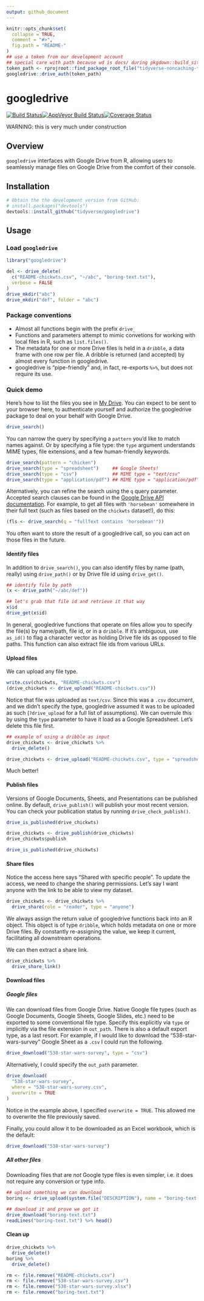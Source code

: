 ```yaml
---
output: github_document
---
```


<!-- README.md is generated from README.Rmd. Please edit that file -->

```r
knitr::opts_chunk$set(
  collapse = TRUE,
  comment = "#>",
  fig.path = "README-"
)
## use a token from our development account
## special care with path because wd is docs/ during pkgdown::build_site()
token_path <- rprojroot::find_package_root_file("tidyverse-noncaching-token.rds")
googledrive::drive_auth(token_path)
```

# googledrive

[![Build Status](https://travis-ci.org/tidyverse/googledrive.svg?branch=master)](https://travis-ci.org/tidyverse/googledrive)[![AppVeyor Build Status](https://ci.appveyor.com/api/projects/status/github/tidyverse/googledrive?branch=master&svg=true)](https://ci.appveyor.com/project/tidyverse/googledrive)[![Coverage Status](https://img.shields.io/codecov/c/github/tidyverse/googledrive/master.svg)](https://codecov.io/github/tidyverse/googledrive?branch=master) 

WARNING: this is very much under construction 

## Overview

`googledrive` interfaces with Google Drive from R, allowing users to seamlessly manage files on Google Drive from the comfort of their console. 

## Installation

```r
# Obtain the the development version from GitHub:
# install.packages("devtools")
devtools::install_github("tidyverse/googledrive")
```

## Usage

### Load `googledrive`

```r
library("googledrive")
```

```r
del <- drive_delete(
  c("README-chickwts.csv", "~/abc", "boring-text.txt"),
  verbose = FALSE
)
drive_mkdir("abc")
drive_mkdir("def", folder = "abc")
```

### Package conventions

* Almost all functions begin with the prefix `drive_`
* Functions and parameters attempt to mimic convetions for working with local files in R, such as `list.files()`.
* The metadata for one or more Drive files is held in a `dribble`, a data frame with one row per file. A dribble is returned (and accepted) by almost every function in googledrive.
* googledrive is "pipe-friendly" and, in fact, re-exports `%>%`, but does not require its use.

### Quick demo

Here's how to list the files you see in [My Drive](https://drive.google.com). You can expect to be sent to your browser here, to authenticate yourself and authorize the googledrive package to deal on your behalf with Google Drive.

```r
drive_search()
```

You can narrow the query by specifying a `pattern` you'd like to match names against. Or by specifying a file type: the `type` argument understands MIME types, file extensions, and a few human-friendly keywords.

```r
drive_search(pattern = "chicken")
drive_search(type = "spreadsheet")     ## Google Sheets!
drive_search(type = "csv")             ## MIME type = "text/csv"
drive_search(type = "application/pdf") ## MIME type = "application/pdf"
```

Alternatively, you can refine the search using the `q` query parameter. Accepted search clauses can be found in the [Google Drive API documentation](https://developers.google.com/drive/v3/web/search-parameters). For example, to get all files with `'horsebean'` somewhere in their full text (such as files based on the `chickwts` dataset!), do this:

```r
(fls <- drive_search(q = "fullText contains 'horsebean'"))
```

You often want to store the result of a googledrive call, so you can act on those files in the future.

#### Identify files

In addition to `drive_search()`, you can also identify files by name (path, really) using `drive_path()` or by Drive file id using `drive_get()`.

```r
## identify file by path
(x <- drive_path("~/abc/def"))

## let's grab that file id and retrieve it that way
x$id
drive_get(x$id)
```

In general, googledrive functions that operate on files allow you to specify the file(s) by name/path, file id, or in a `dribble`. If it's ambiguous, use `as_id()` to flag a character vector as holding Drive file ids as opposed to file paths. This function can also extract file ids from various URLs.

#### Upload files

We can upload any file type. 

```r
write.csv(chickwts, "README-chickwts.csv")
(drive_chickwts <- drive_upload("README-chickwts.csv"))
```

Notice that file was uploaded as `text/csv`. Since this was a `.csv` document, and we didn't specify the type, googledrive assumed it was to be uploaded as such (`?drive_upload` for a full list of assumptions). We can overrule this by using the `type` parameter to have it load as a Google Spreadsheet. Let's delete this file first.

```r
## example of using a dribble as input
drive_chickwts <- drive_chickwts %>%
  drive_delete()

drive_chickwts <- drive_upload("README-chickwts.csv", type = "spreadsheet")
```

Much better!

#### Publish files

Versions of Google Documents, Sheets, and Presentations can be published online. By default, `drive_publish()` will publish your most recent version. You can check your publication status by running `drive_check_publish()`.

```r
drive_is_published(drive_chickwts)
```


```r
drive_chickwts <- drive_publish(drive_chickwts)
drive_chickwts$publish
```

```r
drive_is_published(drive_chickwts)
```


#### Share files

Notice the access here says "Shared with specific people". To update the access, we need to change the sharing permissions. Let's say I want anyone with the link to be able to view my dataset.

```r
drive_chickwts <- drive_chickwts %>%
  drive_share(role = "reader", type = "anyone")
```

We always assign the return value of googledrive functions back into an R object. This object is of type `dribble`, which holds metadata on one or more Drive files. By constantly re-assigning the value, we keep it current, facilitating all downstream operations.

We can then extract a share link.

```r
drive_chickwts %>%
  drive_share_link()
```

#### Download files

##### Google files

We can download files from Google Drive. Native Google file types (such as Google Documents, Google Sheets, Google Slides, etc.) need to be exported to some conventional file type. Specify this explicitly via `type` or implicitly via the file extension in `out_path`. There is also a default export type, as a last resort. For example, if I would like to download the "538-star-wars-survey" Google Sheet as a `.csv` I could run the following.

```r
drive_download("538-star-wars-survey", type = "csv")
```

Alternatively, I could specify the `out_path` parameter.
```r
drive_download(
  "538-star-wars-survey",
  where = "538-star-wars-survey.csv",
  overwrite = TRUE
)
```

Notice in the example above, I specified `overwrite = TRUE`. This allowed me to overwrite the file previously saved.

Finally, you could allow it to be downloaded as an Excel workbook, which is the default:

```r
drive_download("538-star-wars-survey")
```

##### All other files

Downloading files that are *not* Google type files is even simpler, i.e. it does not require any conversion or type info.

```r
## upload something we can download
boring <- drive_upload(system.file("DESCRIPTION"), name = "boring-text.txt")

## download it and prove we got it
drive_download("boring-text.txt")
readLines("boring-text.txt") %>% head()
```

#### Clean up

```r
drive_chickwts %>%
  drive_delete()
boring %>%
  drive_delete()
```

```r
rm <- file.remove("README-chickwts.csv")
rm <- file.remove("538-star-wars-survey.csv")
rm <- file.remove("538-star-wars-survey.xlsx")
rm <- file.remove("boring-text.txt")
```

